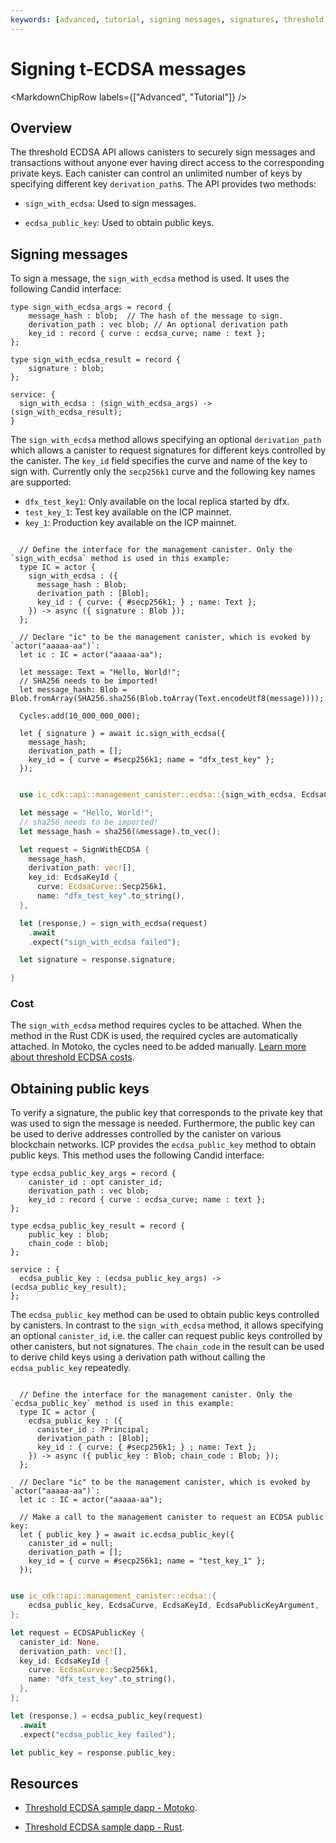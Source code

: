 ```yaml
---
keywords: [advanced, tutorial, signing messages, signatures, threshold ecdsa, ecdsa]
---
```




# Signing t-ECDSA messages

<MarkdownChipRow labels={["Advanced", "Tutorial"]} />

## Overview

The threshold ECDSA API allows canisters to securely sign messages and transactions without anyone ever having direct access to the corresponding private keys. Each canister can control an unlimited number of keys by specifying different key `derivation_path`s.
The API provides two methods:

- `sign_with_ecdsa`: Used to sign messages.

- `ecdsa_public_key`: Used to obtain public keys.

## Signing messages

To sign a message, the `sign_with_ecdsa` method is used. It uses the following Candid interface:

```candid
type sign_with_ecdsa_args = record {
    message_hash : blob;  // The hash of the message to sign.
    derivation_path : vec blob; // An optional derivation path
    key_id : record { curve : ecdsa_curve; name : text };
};

type sign_with_ecdsa_result = record {
    signature : blob;
};

service: {
  sign_with_ecdsa : (sign_with_ecdsa_args) -> (sign_with_ecdsa_result);
}
```

The `sign_with_ecdsa` method allows specifying an optional `derivation_path` which allows a canister to request signatures for different keys controlled by the canister. The `key_id` field specifies the curve and name of the key to sign with.
Currently only the `secp256k1` curve and the following key names are supported:

- `dfx_test_key1`: Only available on the local replica started by dfx.
- `test_key_1`: Test key available on the ICP mainnet.
- `key_1`: Production key available on the ICP mainnet.

<AdornedTabs groupId="language">
<TabItem value="motoko" label="Motoko" default>

```motoko

  // Define the interface for the management canister. Only the `sign_with_ecdsa` method is used in this example:
  type IC = actor {
    sign_with_ecdsa : ({
      message_hash : Blob;
      derivation_path : [Blob];
      key_id : { curve: { #secp256k1; } ; name: Text };
    }) -> async ({ signature : Blob });
  };

  // Declare "ic" to be the management canister, which is evoked by `actor("aaaaa-aa")`:
  let ic : IC = actor("aaaaa-aa");

  let message: Text = "Hello, World!";
  // SHA256 needs to be imported!
  let message_hash: Blob = Blob.fromArray(SHA256.sha256(Blob.toArray(Text.encodeUtf8(message))));

  Cycles.add(10_000_000_000);

  let { signature } = await ic.sign_with_ecdsa({
    message_hash;
    derivation_path = [];
    key_id = { curve = #secp256k1; name = "dfx_test_key" };
  });

```

</TabItem>

<TabItem value="rust" label="rust" default>

```rust

  use ic_cdk::api::management_canister::ecdsa::{sign_with_ecdsa, EcdsaCurve, EcdsaKeyId, SignWithECDSA};

  let message = "Hello, World!";
  // sha256 needs to be imported!
  let message_hash = sha256(&message).to_vec();

  let request = SignWithECDSA {
    message_hash,
    derivation_path: vec![],
    key_id: EcdsaKeyId {
      curve: EcdsaCurve::Secp256k1,
      name: "dfx_test_key".to_string(),
  },

  let (response,) = sign_with_ecdsa(request)
    .await
    .expect("sign_with_ecdsa failed");

  let signature = response.signature;

}
```

</TabItem>
</AdornedTabs>

### Cost

The `sign_with_ecdsa` method requires cycles to be attached. When the method in the Rust CDK is used, the required cycles are automatically attached. In Motoko, the cycles need to be added manually.
[Learn more about threshold ECDSA costs](/docs/current/references/t-sigs-how-it-works).


## Obtaining public keys

To verify a signature, the public key that corresponds to the private key that was used to sign the message is needed. Furthermore, the public key can be used to derive addresses controlled by the canister on various blockchain networks.
ICP provides the `ecdsa_public_key` method to obtain public keys. This method uses the following Candid interface:

```candid
type ecdsa_public_key_args = record {
    canister_id : opt canister_id;
    derivation_path : vec blob;
    key_id : record { curve : ecdsa_curve; name : text };
};

type ecdsa_public_key_result = record {
    public_key : blob;
    chain_code : blob;
};

service : {
  ecdsa_public_key : (ecdsa_public_key_args) -> (ecdsa_public_key_result);
};
```

The `ecdsa_public_key` method can be used to obtain public keys controlled by canisters. In contrast to the `sign_with_ecdsa` method, it allows specifying an optional `canister_id`, i.e. the caller can request public keys controlled by other canisters, but not signatures.
The `chain_code` in the result can be used to derive child keys using a derivation path without calling the `ecdsa_public_key` repeatedly.

<AdornedTabs groupId="language">
<TabItem value="motoko" label="Motoko" default>

```motoko

  // Define the interface for the management canister. Only the `ecdsa_public_key` method is used in this example:
  type IC = actor {
    ecdsa_public_key : ({
      canister_id : ?Principal;
      derivation_path : [Blob];
      key_id : { curve: { #secp256k1; } ; name: Text };
    }) -> async ({ public_key : Blob; chain_code : Blob; });
  };

  // Declare "ic" to be the management canister, which is evoked by `actor("aaaaa-aa")`:
  let ic : IC = actor("aaaaa-aa");

  // Make a call to the management canister to request an ECDSA public key:
  let { public_key } = await ic.ecdsa_public_key({
    canister_id = null;
    derivation_path = [];
    key_id = { curve = #secp256k1; name = "test_key_1" };
  });

```

</TabItem>

<TabItem value="rust" label="Rust" default>

```rust

use ic_cdk::api::management_canister::ecdsa::{
    ecdsa_public_key, EcdsaCurve, EcdsaKeyId, EcdsaPublicKeyArgument,
};

let request = ECDSAPublicKey {
  canister_id: None,
  derivation_path: vec![],
  key_id: EcdsaKeyId {
    curve: EcdsaCurve::Secp256k1,
    name: "dfx_test_key".to_string(),
  },
};

let (response,) = ecdsa_public_key(request)
  .await
  .expect("ecdsa_public_key failed");

let public_key = response.public_key;

```

</TabItem>
</AdornedTabs>


## Resources

- [Threshold ECDSA sample dapp - Motoko](https://github.com/dfinity/examples/blob/master/motoko/threshold-ecdsa/).

- [Threshold ECDSA sample dapp - Rust](https://github.com/dfinity/examples/tree/master/rust/threshold-ecdsa).
